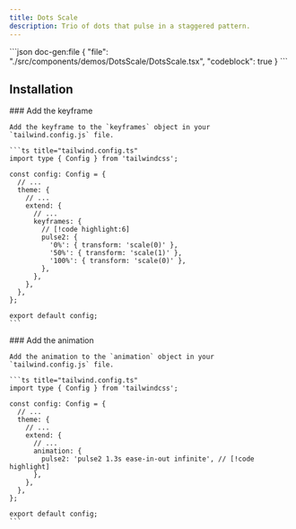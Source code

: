 ```yaml
---
title: Dots Scale
description: Trio of dots that pulse in a staggered pattern.
---
```


<ComponentPreview name='dots-scale'>
```json doc-gen:file
{
  "file": "./src/components/demos/DotsScale/DotsScale.tsx",
  "codeblock": true
}
```
</ComponentPreview>

## Installation

<Steps>
    
  <Step>
    ### Add the keyframe
    
    Add the keyframe to the `keyframes` object in your `tailwind.config.js` file.

    ```ts title="tailwind.config.ts"
    import type { Config } from 'tailwindcss';

    const config: Config = {
      // ...
      theme: {
        // ...
        extend: {
          // ...
          keyframes: {
            // [!code highlight:6]
            pulse2: {
              '0%': { transform: 'scale(0)' },
              '50%': { transform: 'scale(1)' },
              '100%': { transform: 'scale(0)' },
            },
          },
        },
      },
    };

    export default config;
    ```

  </Step>
    
  <Step>
    ### Add the animation
    
    Add the animation to the `animation` object in your `tailwind.config.js` file.

    ```ts title="tailwind.config.ts"
    import type { Config } from 'tailwindcss';

    const config: Config = {
      // ...
      theme: {
        // ...
        extend: {
          // ...
          animation: {
            pulse2: 'pulse2 1.3s ease-in-out infinite', // [!code highlight]
          },
        },
      },
    };

    export default config;
    ```

  </Step>

</Steps>

